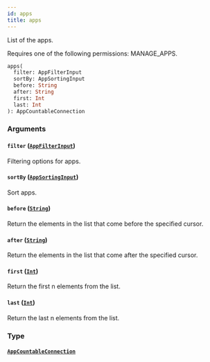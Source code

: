 ```yaml
---
id: apps
title: apps
---
```


List of the apps.

Requires one of the following permissions: MANAGE_APPS.

```graphql
apps(
  filter: AppFilterInput
  sortBy: AppSortingInput
  before: String
  after: String
  first: Int
  last: Int
): AppCountableConnection
```

### Arguments

#### `filter` ([`AppFilterInput`](../../../developer/api-reference/inputs/app-filter-input))

Filtering options for apps.

#### `sortBy` ([`AppSortingInput`](../../../developer/api-reference/inputs/app-sorting-input))

Sort apps.

#### `before` ([`String`](../../../developer/api-reference/scalars/string))

Return the elements in the list that come before the specified cursor.

#### `after` ([`String`](../../../developer/api-reference/scalars/string))

Return the elements in the list that come after the specified cursor.

#### `first` ([`Int`](../../../developer/api-reference/scalars/int))

Return the first n elements from the list.

#### `last` ([`Int`](../../../developer/api-reference/scalars/int))

Return the last n elements from the list.

### Type

#### [`AppCountableConnection`](../../../developer/api-reference/objects/app-countable-connection)
